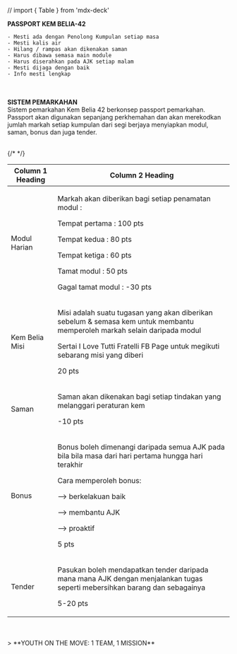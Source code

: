 // import { Table } from 'mdx-deck'

<GuideHeader id="19"/>

**PASSPORT KEM BELIA-42**
<br/>
````
- Mesti ada dengan Penolong Kumpulan setiap masa
- Mesti kalis air
- Hilang / rampas akan dikenakan saman
- Harus dibawa semasa main module
- Harus diserahkan pada AJK setiap malam
- Mesti dijaga dengan baik
- Info mesti lengkap
````
<br/><br/>
**SISTEM PEMARKAHAN**
<br/>
Sistem pemarkahan Kem Belia 42 berkonsep passport pemarkahan. Passport akan digunakan sepanjang perkhemahan dan akan merekodkan jumlah markah setiap kumpulan dari segi berjaya menyiapkan modul, saman, bonus dan juga tender.

<br/>
<table className="border-black border-2 border-collapse">
  {/* <thead>
    <tr>
      <th className="border p-2">Column 1 Heading</th>
      <th className="border p-2">Column 2 Heading</th>
    </tr>
  </thead> */}
  <tbody>
    <tr>
      <td className="border p-2">Modul Harian</td>
      <td className="border p-2">
        <p>Markah akan diberikan bagi setiap penamatan modul :</p>
        <p>Tempat pertama : 100 pts</p>
        <p>Tempat kedua : 80 pts</p>
        <p>Tempat ketiga : 60 pts</p>
        <p>Tamat modul : 50 pts</p>
        <p>Gagal tamat modul : -30 pts</p>
      </td>
    </tr>
    <tr>
      <td className="border p-2">Kem Belia Misi</td>
      <td className="border p-2">
        <p>Misi adalah suatu tugasan yang akan diberikan sebelum & semasa kem untuk membantu memperoleh markah selain daripada modul</p>
        <p>Sertai I Love Tutti Fratelli FB Page untuk megikuti sebarang misi yang diberi </p>
        <p>20 pts</p>
      </td>
    </tr>
    <tr>
      <td className="border p-2">Saman</td>
      <td className="border p-2">
        <p>Saman akan dikenakan bagi setiap tindakan yang melanggari peraturan kem</p>
        <p>-10 pts</p>
      </td>
    </tr>
    <tr>
      <td className="border p-2">Bonus</td>
      <td className="border p-2">
        <p>Bonus boleh dimenangi daripada semua AJK pada bila bila masa dari hari pertama hungga hari terakhir </p>
        <p>Cara memperoleh bonus:</p>
            <p>--> berkelakuan baik</p>
            <p>--> membantu AJK</p>
            <p>--> proaktif </p>
        <p>5 pts</p>
      </td>
    </tr>
    <tr>
      <td className="border p-2">Tender</td>
      <td className="border p-2">
        <p>Pasukan boleh mendapatkan tender daripada mana mana AJK dengan menjalankan tugas seperti mebersihkan barang dan sebagainya</p>
        <p>5-20 pts</p>
      </td>
    </tr>
  </tbody>
</table>

<br/>
<br/>
> **YOUTH ON THE MOVE: 1 TEAM, 1 MISSION**